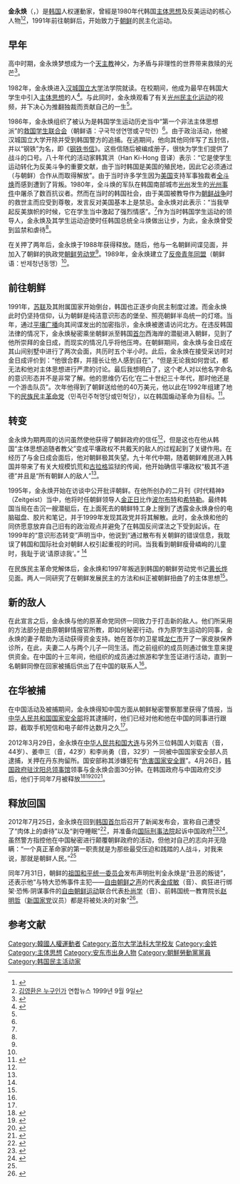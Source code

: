 {{noteTA
|1=zh-hans:朝鲜;zh-hant:北韓;
}}
{{Infobox person
| name   = 金永焕 
| image     = 
| image_size     = 
| image_caption  = 
| 別名 = '鋼鐵書信'之著者（'강철서신'의 저자）
| birth_date  = {{birth year and age|1963}}
| place_of_birth = {{KOR}}[[慶尚北道|慶尚北道]][[安山市|安山市]]
| 學歷 = 麻浦高等學校 (卒業)<br>
[[首爾大學|首爾大學]]法科大學 (公法學 / 學士)
| nationality = {{KOR}}
| occupation     = 人权活动家、作家
| 經歷 = [[Daily_NK|Daily NK]]論說委員<br>時代精神雜誌編輯委員
}}

{{not|金不換}}

'''金永焕'''（{{lang-ko|김영환}}，{{bd|1963年}}）是[[韩国|韩国]]人权運動家，曾經是1980年代韩国[[主体思想|主体思想]]及反美运动的核心人物<ref>{{cite news |url=http://news.qq.com/a/20120714/000027.htm |title=韩国朝鲜人权活动家金永焕或将被中方驱逐出境 |author= |work=环球时报-环球网 |publisher=腾讯新闻 |date=2012-07-14 |accessdate=2012-07-25 |archive-date=2012-07-17 |archive-url=https://web.archive.org/web/20120717192215/http://news.qq.com/a/20120714/000027.htm |dead-url=no }}</ref><ref>[http://news.naver.com/main/read.nhn?mode=LSD&mid=sec&sid1=102&oid=001&aid=0004451594 김영환은 누구인가] {{Wayback|url=http://news.naver.com/main/read.nhn?mode=LSD&mid=sec&sid1=102&oid=001&aid=0004451594 |date=20131029210942 }}연합뉴스 1999년 9월 9일</ref>，1991年前往朝鲜后，开始致力于[[朝鲜民主主义人民共和国|朝鲜]]的民主化运动。

==早年==
高中时期，金永焕梦想成为一个[[天主教|天主教]]神父，为矛盾与非理性的世界带来救赎的光芒<ref name=KJD>{{cite web |url= http://koreajoongangdaily.joinsmsn.com/news/article/Article.aspx?aid=2957819 |title= [Viewpoint] Nothing goes before the truth |author= Chun Young-gi |publisher= Korea JoongAng Daily |work=  |date= 2012-08-14 |accessdate= 2012-08-26 }}{{dead link|date=2018年4月 |bot=InternetArchiveBot |fix-attempted=yes }}</ref>。

1982年，金永焕进入[[汉城国立大学|汉城国立大学]]法学院就读。在校期间，他成为最早在韩国大学生中引入[[主体思想|主体思想]]的人<ref name=NKnet>{{cite web |url=http://en.nknet.org/writings/nk-vision/no36/who-is-kim-young-hwan-aka-steel/ |title=Who Is Kim Young Hwan, a.k.a. “Steel”? |author=Yang Jung A （양정아） |publisher=NKnet |work=NK Vision |date=2012-07-23 |accessdate=2012-08-25 |archive-url=https://web.archive.org/web/20120808052155/http://en.nknet.org/writings/nk-vision/no36/who-is-kim-young-hwan-aka-steel/ |archive-date=2012-08-08 |dead-url=yes }}</ref>。与此同时，金永焕观看了有关[[光州民主化运动|光州民主化运动]]的视频，并下决心为推翻独裁而贡献自己的一生<ref name=KJD/>。

1986年，金永焕组织了被认为是韩国学生运动历史当中“第一个非法主体思想派”的[[救国学生联合会|救国学生联合会]]（朝鲜语：구국학생연맹或구학련）<ref name=NKnet/>。由于政治活动，他被汉城国立大学开除并受到韩国警方的追捕。在逃期间，他向其他同伴写了五封信，并以“钢铁”为名，即《[[钢铁书信|钢铁书信]]》。这些信随后被编成册子，很快为学生们提供了战斗的口号。八十年代的活动家韩箕洪（Han Ki-Hong 音译）表示：“它是使学生运动转化为反美斗争的重要文献，由于当时韩国是美国的殖民地，因此它必须通过（与朝鲜）合作从而取得解放”。由于当时许多学生因为[[美国|美国]]支持军事独裁者[[全斗焕|全斗焕]]而感到遭到了背叛。1980年，全斗焕的军队在韩国南部城市[[光州|光州]]发生的[[光州事件|光州事件]]中屠杀了数百抗议者。然而在当时的韩国社会，由于美国被教导作为[[朝鲜战争|朝鲜战争]]时的救世主而应受到尊敬，发言反对美国基本上是禁忌。金永焕对此表示：“当我举起反美旗帜的时候，它在学生当中激起了强烈情感”。<ref name=nyt823/>作为当时韩国学生运动的领导人，金永焕及其学生运动迫使时任韩国总统全斗焕做出让步，为此，金永焕曾受到监禁和虐待<ref name=nyt725/>。

在关押了两年后，金永焕于1988年获得释放。随后，他与一名朝鲜间谍见面，并加入了朝鲜的执政党[[朝鲜劳动党|朝鲜劳动党]]<ref name=nyt823/>。1989年，金永焕建立了[[反帝青年同盟|反帝青年同盟]]（朝鲜语：반제청년동맹）<ref name=NKnet/>。

== 前往朝鲜 ==
1991年，[[苏联|苏联]]及其附属国家开始倒台，韩国也正逐步向民主制度过渡。而金永焕此时仍坚持信仰，认为朝鲜是纯洁意识形态的堡垒、照亮朝鲜半岛统一的灯塔。当年，通过[[平壤广播|平壤广播]]向其间谍发出的加密指示，金永焕被邀请访问北方。在违反韩国法律的情况下，金永焕秘密乘坐朝鲜派至韩国[[首尔|首尔]]西海岸的潜艇进入朝鲜，见到了他所崇拜的金日成，而现实的情况几乎将他压垮。在朝鲜期间，金永焕与金日成在其山间别墅中进行了两次会面，共历时五个半小时。此后，金永焕在接受采访时对金日成评价到：“他很合群，并擅长让他人感到自在”，“但是无论我如何尝试，都无法和他对主体思想进行严肃的讨论。最后我想明白了，这个老人对以他名字命名的意识形态并不是非常了解。他的思维仍‘石化’在二十世纪三十年代，那时他还是一个游击队员”。次年他得到了朝鲜送给他的40万美元，他以此在1992年组建了地下的[[民族民主革命党|民族民主革命党]]（민족민주혁명당或민혁당），以在韩国煽动革命为目标。<ref name=nyt823>{{cite news |url=http://www.nytimes.com/2012/08/24/world/asia/korean-activist-kim-young-hwan-ex-supporter-of-north-plots-his-next-move.html?_r=1&ref=global-home |title=Korean Activist, Ex-Supporter of North, Plots His Next Move |author=崔尚勋（CHOE SANG-HUN） |work= |publisher=《纽约时报》 |date=2012-08-23 |accessdate=2012-08-24 |archive-date=2019-07-01 |archive-url=https://web.archive.org/web/20190701062215/https://www.nytimes.com/2012/08/24/world/asia/korean-activist-kim-young-hwan-ex-supporter-of-north-plots-his-next-move.html?_r=1&ref=global-home |dead-url=no }}</ref>。

== 转变 ==
金永焕为期两周的访问虽然使他获得了朝鲜政府的信任<ref name=NKnet/>，但是这也在他从韩国“主体思想追随者教父”变成平壤政权不共戴天的敌人的过程起到了关键作用。在经历了与金日成会面后，他对朝鲜极其失望。九十年代中期，随着朝鲜难民进入韩国并带来了有关大规模饥荒和[[古拉格|古拉格]]监狱的传闻，他开始确信平壤政权“极其不道德”并且是“所有朝鲜人的敌人”<ref name=nyt823/>。

1995年，金永焕开始在访谈中公开批评朝鲜。在他所创办的二月刊《时代精神》（Zeitgeist）当中，他将时任朝鲜领导人[[金正日|金正日]]比作[[波尔布特|波尔布特]]和[[希特勒|希特勒]]。最终韩国当局在击沉一艘潜艇后，在上面死去的朝鲜特工身上搜到了透露金永焕身份的电脑磁盘、胶片和笔记，并于1999年发现其政党并将其解散。此时，金永焕和他的同侪愿意放弃自己旧有的政治观点并避免了在韩国反间谍法之下受到起诉。在1999年的“意识形态转变”声明当中，他说到“通过散布有关朝鲜的错误信息，我耽误了韩国和国际社会对朝鲜人权引起重视的时间。当我看到朝鲜瘦骨嶙峋的儿童时，我耻于说‘请原谅我’。” <ref name=nyt823/>

在民族民主革命党解体后，金永焕和1997年叛逃到韩国的朝鲜劳动党书记[[黄长烨|黄长烨]]见面。两人一同研究了在朝鲜发展民主的方法和纠正被朝鲜扭曲了的主体思想<ref name=NKnet/>。

== 新的敌人 ==
在此宣言之后，金永焕与他的原革命党同侪一同致力于打击新的敌人。他们所采用的方法部分是由原朝鲜情报官所教，即如何秘密行动。作为原学生运动的同事，金永焕的妻子帮助为活动获得资金支持。她在首尔的卫星城[[龙仁市|龙仁市]]开了一家皮肤保养诊所，在此，夫妻二人与两个儿子一同生活。而之前组织的成员则通过做生意来提供资金。在中国的十三年间，他组织的成员通过旅游和学生签证进行活动，直到一名朝鲜同僚在回家被捕后供出了在中国的联系人<ref name=nyt823/>。

== 在华被捕 ==
在中国活动及被捕期间，金永焕得知中国方面从朝鲜秘密警察那里获得了情报，当[[中华人民共和国国家安全部|中华人民共和国国家安全部]]将其逮捕时，他们已经对他和他在中国的同事进行跟踪，截取手机短信和电子邮件达数月之久<ref name=nyt823/>。

2012年3月29日，金永焕在[[中华人民共和国|中华人民共和国]][[大连|大连]]与另外三位韩国人刘载吉（音，44岁）、姜申三（音，42岁）和李尚勇（音，32岁）一同被中国国家安全部人员逮捕，关押在丹东拘留所。国安部称其涉嫌犯有“[[危害国家安全罪|危害国家安全罪]]”。4月26日，[[韩国政府驻沈阳总领事馆|韩国政府驻沈阳总领事馆]]领事与金永焕会面30分钟。在韩国政府与中国政府交涉后，他们于同年7月被释放<ref>{{cite web|url=http://cn.chosun.com/site/data/html_dir/2012/05/16/20120516000015.html|title=韩人权运动家金永焕安危堪忧|publisher=朝鲜日报中文网|date=2012-05-16|accessdate=2012-07-14|archive-date=2012-05-18|archive-url=https://web.archive.org/web/20120518002406/http://cn.chosun.com/site/data/html_dir/2012/05/16/20120516000015.html|dead-url=no}}</ref><ref>{{cite web|url=http://world.kbs.co.kr/chinese/news/news_hotissue_detail.htm?No=41376|title=韩国人权运动家金永焕被中方拘捕|publisher=KBS WORLD|date=2012-05-20|accessdate=2012-07-14|archive-date=2016-03-04|archive-url=https://web.archive.org/web/20160304125950/http://world.kbs.co.kr/chinese/news/news_hotissue_detail.htm?No=41376|dead-url=no}}</ref><ref>{{cite news|url=http://www.hanguotong.cn/news/nanhanbeihan/6345.html|title=韩国政府为朝鲜金永焕事件奔波|author=|publisher=乐在韩国|work=中央日报|date=2012-05-15|accessdate=2012-08-24}}{{dead link|date=2018年4月 |bot=InternetArchiveBot |fix-attempted=yes }}</ref><ref>{{cite web|url=http://chinese.yonhapnews.co.kr/allheadlines/2012/07/11/0200000000ACK20120711003400881.HTML|title=遭中国拘禁的金永焕或将以驱逐出境的方式回国|publisher=韩联网|date=2012-07-11|accessdate=2012-07-14|archive-date=2012-07-18|archive-url=https://web.archive.org/web/20120718125016/http://chinese.yonhapnews.co.kr/allheadlines/2012/07/11/0200000000ACK20120711003400881.HTML|dead-url=no}}</ref>。

== 释放回国 ==
2012年7月25日，金永焕在回到[[韩国|韩国]][[首尔|首尔]]后召开了新闻发布会，宣称自己遭受了“肉体上的虐待”以及“剥夺睡眠”<ref name=nyt725>{{cite news|url=http://www.nytimes.com/2012/07/26/world/asia/south-korean-activist-says-he-was-tortured-in-china.html?_r=1&ref=global-home|title=South Korean Activist Says He Was Tortured in China|author=崔尚勋（CHOE SANG-HUN）|publisher=《纽约时报》|date=2012-07-25|accessdate=2012-07-25|archive-date=2019-07-01|archive-url=https://web.archive.org/web/20190701062205/https://www.nytimes.com/2012/07/26/world/asia/south-korean-activist-says-he-was-tortured-in-china.html?_r=1&ref=global-home|dead-url=no}}</ref>，并准备向[[国际刑事法院|国际刑事法院]]起诉中国政府<ref>{{cite web |url=http://news.163.com/12/0730/03/87KMERBV00014JB6.html |title=韩国反朝人士金永焕称在中国遭刑讯逼供 |publisher=网易新闻 |work=环球时报-环球网 |date=2012-07-30 |accessdate=2012-07-30 |archive-url=https://web.archive.org/web/20120802015332/http://news.163.com/12/0730/03/87KMERBV00014JB6.html |archive-date=2012-08-02 |dead-url=yes }}</ref><ref>{{cite web |url=http://www.zaobao.com/gj/gj120801_003.shtml |language= |title=金永焕事件或引发 中韩另一轮外交摩擦 |publisher=联合早报 |date=2012-08-01 |accessdate= |archive-date=2012-08-01 |archive-url=https://web.archive.org/web/20120801052521/http://www.zaobao.com/gj/gj120801_003.shtml |dead-url=no }}</ref>。虽然警方指控他在中国秘密进行颠覆朝鲜政府的活动，但他对自己的志向并无隐瞒：“一个真正革命家的第一职责就是为那些最受压迫和践踏的人战斗，对我来说，那就是朝鲜人民。”<ref name=nyt823/>

同年7月31日，朝鲜的[[祖国和平统一委员会|祖国和平统一委员会]]发布声明批判金永焕是“丑恶的叛徒”，还表示他“与特大恐怖事件主犯——[[自由朝鲜之声|自由朝鲜之声]]的代表[[金成敏|金成敏]]（音）、疯狂进行绑架·恐怖·阴谋事件的[[自由朝鲜运动|自由朝鲜运动]]联合代表[[朴尚学|朴尚学]]（音）、前韩国统一教育院长[[赵明哲_(脫北者)|赵明哲]]（[[新国家党|新国家党]]议员）都是将被处决的对象”<ref>{{cite news |url= http://www.enjoykorea.net/article-136925-1.html |title= 朝鲜：金永焕是丑恶的叛徒，将对其进行处决 |author= 朝鲜新闻 |publisher=  |work= 中央日报 |date= 2012-08-01 |accessdate= 2012-08-24 |archive-url= https://web.archive.org/web/20131216214532/http://www.enjoykorea.net/article-136925-1.html |archive-date= 2013-12-16 |dead-url= yes }}</ref>。

== 参考文献 ==
{{Reflist}}

[[Category:韓國人權運動者|Category:韓國人權運動者]]
[[Category:首尔大学法科大学校友|Category:首尔大学法科大学校友]]
[[Category:金姓|Category:金姓]]
[[Category:主体思想|Category:主体思想]]
[[Category:安东市出身人物|Category:安东市出身人物]]
[[Category:朝鮮勞動黨黨員|Category:朝鮮勞動黨黨員]]
[[Category:韩国民主活动家|Category:韩国民主活动家]]